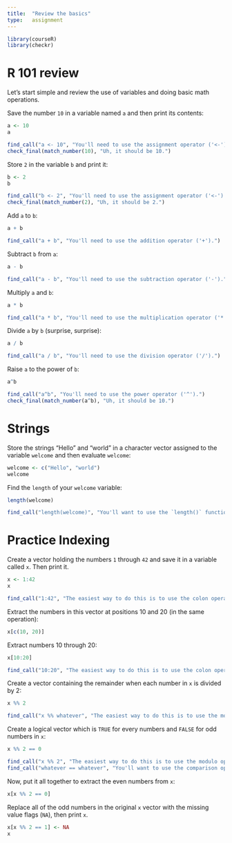 ```yaml
---
title:  "Review the basics"
type:   assignment
---
```


```r
library(courseR)
library(checkr)
```

# R 101 review

Let's start simple and review the use of variables and doing basic math operations.

Save the number `10` in a variable named `a` and then print its contents:

```r
a <- 10
a
```

```r
find_call("a <- 10", "You'll need to use the assignment operator ('<-').")
check_final(match_number(10), "Uh, it should be 10.")
```

Store `2` in the variable `b` and print it:

```r
b <- 2
b
```

```r
find_call("b <- 2", "You'll need to use the assignment operator ('<-').")
check_final(match_number(2), "Uh, it should be 2.")
```

Add `a` to `b`:

```r
a + b
```

```r
find_call("a + b", "You'll need to use the addition operator ('+').")
```

Subtract `b` from `a`:

```r
a - b
```

```r
find_call("a - b", "You'll need to use the subtraction operator ('-').")
```

Multiply `a` and `b`:

```r
a * b
```

```r
find_call("a * b", "You'll need to use the multiplication operator ('*').")
```

Divide `a` by `b` (surprise, surprise):

```r
a / b
```

```r
find_call("a / b", "You'll need to use the division operator ('/').")
```

Raise `a` to the power of `b`:

```r
a^b
```

```r
find_call("a^b", "You'll need to use the power operator ('^').")
check_final(match_number(a^b), "Uh, it should be 10.")
```

# Strings

Store the strings "Hello" and "world" in a character vector assigned to the variable `welcome` and then evaluate `welcome`:

```r
welcome <- c("Hello", "world")
welcome
```

Find the `length` of your `welcome` variable:

```r
length(welcome)
```

```r
find_call("length(welcome)", "You'll want to use the `length()` function.")
```

# Practice Indexing

Create a vector holding the numbers `1` through `42` and save it in a variable called `x`. Then print it.

```r
x <- 1:42
x
```

```r
find_call("1:42", "The easiest way to do this is to use the colon operator (':').")
```

Extract the numbers in this vector at positions 10 and 20 (in the same operation):

```r
x[c(10, 20)]
```

Extract numbers 10 through 20:

```r
x[10:20]
```

```r
find_call("10:20", "The easiest way to do this is to use the colon operator (':').")
```

Create a vector containing the remainder when each number in `x` is divided by 2:

```r
x %% 2
```

```r
find_call("x %% whatever", "The easiest way to do this is to use the modulo operator ('%%').")
```

Create a logical vector which is `TRUE` for every numbers and `FALSE` for odd numbers in `x`:

```r
x %% 2 == 0
```

```r
find_call("x %% 2", "The easiest way to do this is to use the modulo operator ('%%').")
find_call("whatever == whatever", "You'll want to use the comparison operator to compare values ('==').")
```

Now, put it all together to extract the even numbers from `x`:

```r
x[x %% 2 == 0]
```

Replace all of the odd numbers in the original `x` vector with the missing value flags (`NA`), then print `x`.

```r
x[x %% 2 == 1] <- NA
x
```

